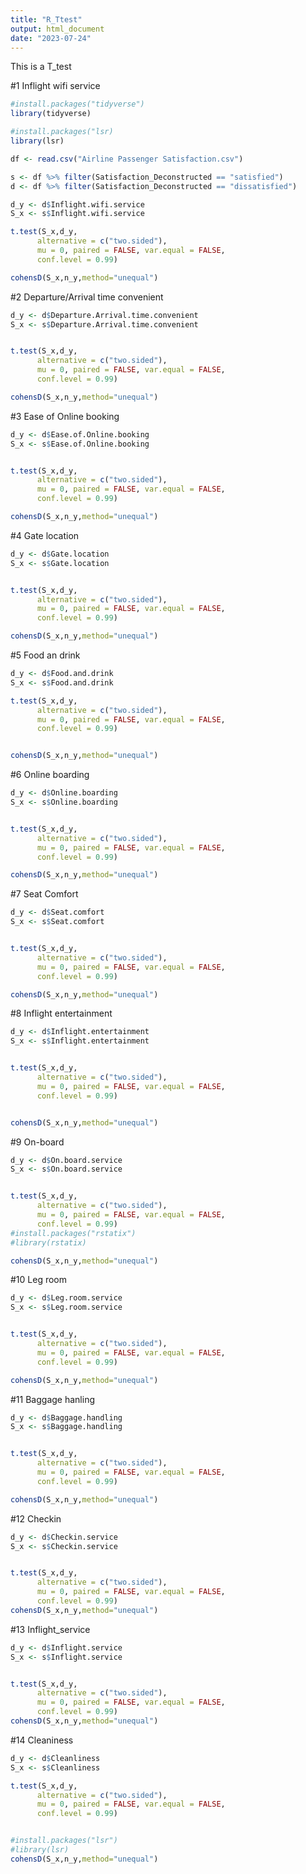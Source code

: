 ---
title: "R_Ttest"
output: html_document
date: "2023-07-24"
---

This is a T_test

#1 Inflight wifi service 
```{r}
#install.packages("tidyverse")
library(tidyverse)

#install.packages("lsr)
library(lsr)

df <- read.csv("Airline Passenger Satisfaction.csv")

s <- df %>% filter(Satisfaction_Deconstructed == "satisfied") 
d <- df %>% filter(Satisfaction_Deconstructed == "dissatisfied")

d_y <- d$Inflight.wifi.service
S_x <- s$Inflight.wifi.service

t.test(S_x,d_y,
      alternative = c("two.sided"),
      mu = 0, paired = FALSE, var.equal = FALSE,
      conf.level = 0.99)

cohensD(S_x,n_y,method="unequal")
```


#2 Departure/Arrival time convenient
```{r}
d_y <- d$Departure.Arrival.time.convenient
S_x <- s$Departure.Arrival.time.convenient


t.test(S_x,d_y,
      alternative = c("two.sided"),
      mu = 0, paired = FALSE, var.equal = FALSE,
      conf.level = 0.99)

cohensD(S_x,n_y,method="unequal")
```

#3 Ease of Online booking
```{r}
d_y <- d$Ease.of.Online.booking
S_x <- s$Ease.of.Online.booking


t.test(S_x,d_y,
      alternative = c("two.sided"),
      mu = 0, paired = FALSE, var.equal = FALSE,
      conf.level = 0.99)

cohensD(S_x,n_y,method="unequal")
```

#4 Gate location
```{r}
d_y <- d$Gate.location
S_x <- s$Gate.location


t.test(S_x,d_y,
      alternative = c("two.sided"),
      mu = 0, paired = FALSE, var.equal = FALSE,
      conf.level = 0.99)

cohensD(S_x,n_y,method="unequal")
```


#5 Food an drink
```{r}
d_y <- d$Food.and.drink
S_x <- s$Food.and.drink

t.test(S_x,d_y,
      alternative = c("two.sided"),
      mu = 0, paired = FALSE, var.equal = FALSE,
      conf.level = 0.99)


cohensD(S_x,n_y,method="unequal")
```

#6 Online boarding
```{r}
d_y <- d$Online.boarding
S_x <- s$Online.boarding


t.test(S_x,d_y,
      alternative = c("two.sided"),
      mu = 0, paired = FALSE, var.equal = FALSE,
      conf.level = 0.99)

cohensD(S_x,n_y,method="unequal")
```

#7 Seat Comfort
```{r}
d_y <- d$Seat.comfort
S_x <- s$Seat.comfort


t.test(S_x,d_y,
      alternative = c("two.sided"),
      mu = 0, paired = FALSE, var.equal = FALSE,
      conf.level = 0.99)

cohensD(S_x,n_y,method="unequal")
```
#8 Inflight entertainment
```{r}
d_y <- d$Inflight.entertainment
S_x <- s$Inflight.entertainment


t.test(S_x,d_y,
      alternative = c("two.sided"),
      mu = 0, paired = FALSE, var.equal = FALSE,
      conf.level = 0.99)


cohensD(S_x,n_y,method="unequal")
```


#9 On-board
```{r}
d_y <- d$On.board.service
S_x <- s$On.board.service


t.test(S_x,d_y,
      alternative = c("two.sided"),
      mu = 0, paired = FALSE, var.equal = FALSE,
      conf.level = 0.99)
#install.packages("rstatix")
#library(rstatix)

cohensD(S_x,n_y,method="unequal")
```

#10 Leg room
```{r}
d_y <- d$Leg.room.service
S_x <- s$Leg.room.service


t.test(S_x,d_y,
      alternative = c("two.sided"),
      mu = 0, paired = FALSE, var.equal = FALSE,
      conf.level = 0.99)

cohensD(S_x,n_y,method="unequal")

```

#11 Baggage hanling
```{r}
d_y <- d$Baggage.handling
S_x <- s$Baggage.handling


t.test(S_x,d_y,
      alternative = c("two.sided"),
      mu = 0, paired = FALSE, var.equal = FALSE,
      conf.level = 0.99)

cohensD(S_x,n_y,method="unequal")
```

#12 Checkin
```{r}
d_y <- d$Checkin.service
S_x <- s$Checkin.service


t.test(S_x,d_y,
      alternative = c("two.sided"),
      mu = 0, paired = FALSE, var.equal = FALSE,
      conf.level = 0.99)
cohensD(S_x,n_y,method="unequal")
```

#13 Inflight_service
```{r}
d_y <- d$Inflight.service
S_x <- s$Inflight.service


t.test(S_x,d_y,
      alternative = c("two.sided"),
      mu = 0, paired = FALSE, var.equal = FALSE,
      conf.level = 0.99)
cohensD(S_x,n_y,method="unequal")
```

#14 Cleaniness
```{r}
d_y <- d$Cleanliness
S_x <- s$Cleanliness

t.test(S_x,d_y,
      alternative = c("two.sided"),
      mu = 0, paired = FALSE, var.equal = FALSE,
      conf.level = 0.99)


#install.packages("lsr")
#library(lsr)
cohensD(S_x,n_y,method="unequal")
```
